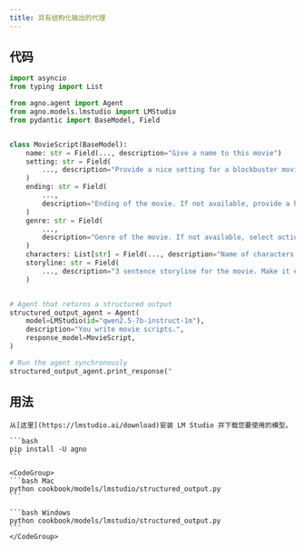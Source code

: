 ```yaml
---
title: 具有结构化输出的代理
---
```


## 代码

```python cookbook/models/lmstudio/structured_output.py
import asyncio
from typing import List

from agno.agent import Agent
from agno.models.lmstudio import LMStudio
from pydantic import BaseModel, Field


class MovieScript(BaseModel):
    name: str = Field(..., description="Give a name to this movie")
    setting: str = Field(
        ..., description="Provide a nice setting for a blockbuster movie."
    )
    ending: str = Field(
        ...,
        description="Ending of the movie. If not available, provide a happy ending.",
    )
    genre: str = Field(
        ...,
        description="Genre of the movie. If not available, select action, thriller or romantic comedy.",
    )
    characters: List[str] = Field(..., description="Name of characters for this movie.")
    storyline: str = Field(
        ..., description="3 sentence storyline for the movie. Make it exciting!"
    )


# Agent that returns a structured output
structured_output_agent = Agent(
    model=LMStudio(id="qwen2.5-7b-instruct-1m"),
    description="You write movie scripts.",
    response_model=MovieScript,
)

# Run the agent synchronously
structured_output_agent.print_response("
```

## 用法

<Steps>
  <Snippet file="create-venv-step.mdx" />

  <Step title="安装 LM Studio">

    从[这里](https://lmstudio.ai/download)安装 LM Studio 并下载您要使用的模型。

  </Step>

  <Step title="安装库">

    ```bash
    pip install -U agno
    ```

  </Step>

  <Step title="运行代理">

    <CodeGroup>
    ```bash Mac
    python cookbook/models/lmstudio/structured_output.py
    ```

    ```bash Windows
    python cookbook/models/lmstudio/structured_output.py
    ```
    </CodeGroup>

  </Step>
</Steps>